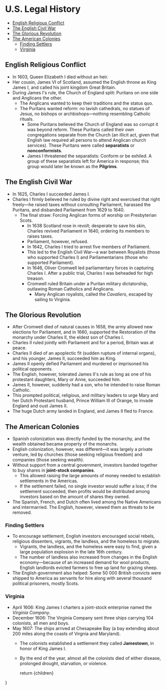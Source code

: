 
# U.S. Legal History

<TOC>

- [English Religious Conflict](#english-religious-conflict)
- [The English Civil War](#the-english-civil-war)
- [The Glorious Revolution](#the-glorious-revolution)
- [The American Colonies](#the-american-colonies)
	- [Finding Settlers](#finding-settlers)
	- [Virginia](#virginia)


</TOC>

## English Religious Conflict
- In 1603, Queen Elizabeth I died without an heir.
- Her cousin, James VI of Scotland, assumed the English throne as King James I, and called his joint kingdom Great Britain. 
- During James I's rule, the Church of England split: Puritans on one side and Anglicans the other. 
	- The Anglicans wanted to keep their traditions and the status quo.
	- The Puritans wanted reform: no lavish cathedrals, no statues of Jesus, no bishops or archbishops—nothing resembling Catholic rituals.
		- Some Puritans believed the Church of England was so corrupt it was beyond reform. These Puritans called their own congregations separate from the Church (an illicit act, given that English law required all persons to attend Anglican church services). These Puritans were called __separatists__ or __nonconformists__.
		- James I threatened the separatists: Conform or be exhiled. A group of these separatists left for America in response; this group would later be known as the __Pilgrims__.  

## The English Civil War
- In 1625, Charles I succeeded James I.
- Charles I firmly believed he ruled by divine right and exercised that right freely—he raised taxes without consulting Parliament, harassed the Puritans, and disbanded Parliament from 1629 to 1640. 
  - The final straw: Forcing Anglican forms of worship on Presbyterian Scots. 
	- In 1638 Scotland rose in revolt; desperate to save his skin, Charles revived Parliament in 1640, ordering its members to raises taxes. 
	- Parliament, however, refused.
	- In 1642, Charles I tried to arrest five members of Parliament. 
	- This led to the English Civil War—a war between Royalists (those who supported Charles I) and Parliamentarians (those who supported Parliament).
	- In 1646, Oliver Cromwell led parliamentary forces in capturing Charles I. After a public trial, Charles I was beheaded for high treason. 
	- Cromwell ruled Britain under a Puritan military dictatorship, outlawing Roman Catholics and Anglicans.
    	- Many Anglican royalists, called the _Cavaliers_, escaped by sailing to Virginia.

## The Glorious Revolution
- After Cromwell died of natural causes in 1658, the army allowed new elections for Parliament, and in 1660, supported the Restoration of the monarchy under Charles II, the eldest son of Charles I. 
- Charles II ruled jointly with Parliament and for a period, Britain was at peace.
- Charles II died of an apoplectic fit (sudden rupture of internal organs), and his younger, James II, succeeded him as King. 
- James II openly defied Parliament and murdered or imprisoned his political opponents.
- The English, however, tolerated James II's rule as long as one of his protestant daughters, Mary or Anne, succeeded him.
- James II, however, suddenly had a son, who he intended to raise Roman Catholic. 
- This prompted political, religious, and military leaders to urge Mary and her Dutch Protestant husband, Prince William III of Orange, to invade England and oust James II. 
- The huge Dutch army landed in England, and James II fled to France. 

## The American Colonies
- Spanish colonization was directly funded by the monarchy, and the wealth obtained became property of the monarchs. 
- English colonization, however, was different—it was largely a private venture, led by churches (those seeking religious freedom) and companies (those seeking wealth).
- Without support from a central government, investors banded together to buy shares in __joint-stock companies__.
  - This allowed raising the large amounts of money needed to establish settlements in the Americas.
  - If the settlement failed, no single investor would suffer a loss; if the settlement succeeded, then profits would be distributed among investors based on the amount of shares they owned. 
- The Spanish, French, and Dutch often lived among the Native Americans and intermarried. The English, however, viewed them as threats to be removed.

### Finding Settlers
- To encourage settlement, English investors encouraged social rebels, religious dissenters, vigrants, the landless, and the homeless to migrate.
  - Vigrants, the landless, and the homeless were easy to find, given a large population explosion in the late 16th century.   
  - The number of landless also increased from changes in the English economy—because of an increased demand for wool products, English landlords evicted farmers to free up land for grazing sheep.
- The English government also helped: Some ${50~000}$ British convicts were shipped to America as servants for hire along with several thousand political prisoners, mostly Scots.

### Virginia 
- April 1606: King James I charters a joint-stock enterprise named the _Virginia Company_.
- December 1606: The Virginia Company sent three ships carrying ${104}$ colonists, all men and boys. 
- May 1607: The ships arrived at Chesapeake Bay (a bay extending about ${200}$ miles along the coasts of Virgnia and Maryland).
  - The colonists established a settlement they called __Jamestown__, in honor of King James I.
  - By the end of the year, almost all the colonists died of either disease, prolonged drought, starvation, or violence.

		



    return <MdxLayout>{children}</MdxLayout>

}